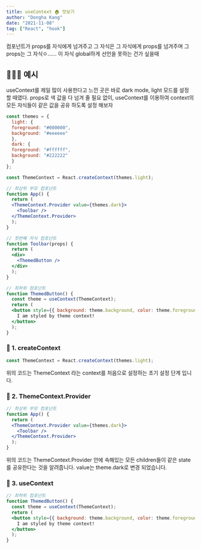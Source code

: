 ```yaml
---
title: useContext 🏠 맛보기
author: "Dongha Kang"
date: "2021-11-08"
tag: ["React", "hook"]
---
```



컴포넌트가 props를 자식에게 넘겨주고 그 자식은 그 자식에게 props를 넘겨주며 그 props는 그 자식ㅇ...... 이 자식 global하게 선언을 못하는 건가 싶을때

## 👨🏻‍💻 예시

useContext를 제일 많이 사용한다고 느낀 곳은 바로 dark mode, light 모드를 설정 할 때였다. props로 색 값을 다 넘겨 줄 필요 없이, useContext를 이용하여 context의 모든 자식들이 같은 값을 공유 하도록 설정 해보자

```jsx
const themes = {
  light: {
  foreground: "#000000",
  background: "#eeeeee"
  },
  dark: {
  foreground: "#ffffff",
  background: "#222222"
  }
};

const ThemeContext = React.createContext(themes.light);

// 최상위 부모 컴포넌트
function App() {
  return (
  <ThemeContext.Provider value={themes.dark}>
    <Toolbar />
  </ThemeContext.Provider>
  );
}

// 첫번째 자식 컴포넌트
function Toolbar(props) {
  return (
  <div>
    <ThemedButton />
  </div>
  );
}

// 최하위 컴포넌트
function ThemedButton() {
  const theme = useContext(ThemeContext);
  return (
  <button style={{ background: theme.background, color: theme.foreground }}>
    I am styled by theme context!
  </button>
  );
}
```

### 🚀 1. createContext

```jsx
const ThemeContext = React.createContext(themes.light);
```

위의 코드는 ThemeContext 라는 context를 처음으로 설정하는 초기 설정 단계 입니다.

### 🚀 2. ThemeContext.Provider

```jsx
// 최상위 부모 컴포넌트
function App() {
  return (
  <ThemeContext.Provider value={themes.dark}>
    <Toolbar />
  </ThemeContext.Provider>
  );
}
```

위의 코드는 ThemeContext.Provider 안에 속해있는 모든 children들이 같은 state를 공유한다는 것을 알려줍니다. value는 theme.dark로 변경 되었습니다.

### 🚀 3. useContext

```jsx
// 최하위 컴포넌트
function ThemedButton() {
  const theme = useContext(ThemeContext);
  return (
  <button style={{ background: theme.background, color: theme.foreground }}>
    I am styled by theme context!
  </button>
  );
}
```